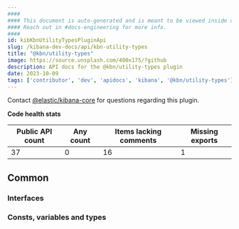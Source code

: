```yaml
---
####
#### This document is auto-generated and is meant to be viewed inside our experimental, new docs system.
#### Reach out in #docs-engineering for more info.
####
id: kibKbnUtilityTypesPluginApi
slug: /kibana-dev-docs/api/kbn-utility-types
title: "@kbn/utility-types"
image: https://source.unsplash.com/400x175/?github
description: API docs for the @kbn/utility-types plugin
date: 2023-10-09
tags: ['contributor', 'dev', 'apidocs', 'kibana', '@kbn/utility-types']
---
```




Contact [@elastic/kibana-core](https://github.com/orgs/elastic/teams/kibana-core) for questions regarding this plugin.

**Code health stats**

| Public API count  | Any count | Items lacking comments | Missing exports |
|-------------------|-----------|------------------------|-----------------|
| 37 | 0 | 16 | 1 |

## Common

### Interfaces
<DocDefinitionList data={kbnUtilityTypesObj.common.interfaces}/>

### Consts, variables and types
<DocDefinitionList data={kbnUtilityTypesObj.common.misc}/>

